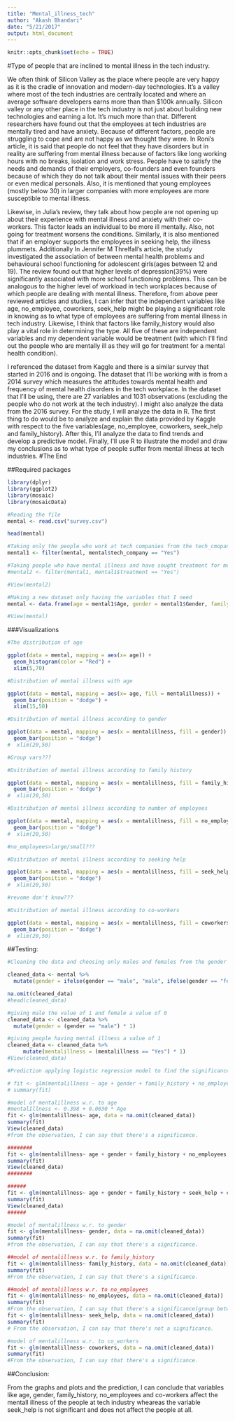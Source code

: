 ```yaml
---
title: "Mental_illness_tech"
author: "Akash Bhandari"
date: "5/21/2017"
output: html_document
---
```


```r
knitr::opts_chunk$set(echo = TRUE)
```

#Type of people that are inclined to mental illness in the tech industry.

We often think of Silicon Valley as the place where people are very happy as it is the cradle of innovation and modern-day technologies. It’s a valley where most of the tech industries are centrally located and where an average software developers earns more than than $100k annually. Silicon valley or any other place in the tech industry is not just about building new technologies and earning a lot. It’s much more than that. Different researchers have found out that the employees at tech industries are mentally tired and have anxiety. Because of different factors, people are struggling to cope and are not happy as we thought they were. In Roni’s article, it is said that people do not feel that they have disorders but in reality are suffering from mental illness because of factors like long working hours with no breaks, isolation and work stress. People have to satisfy the needs and demands of their employers, co-founders and even founders because of which they do not talk about their mental issues with their peers or even medical personals. Also, it is mentioned that young employees (mostly below 30) in larger companies with more employees are more susceptible to mental illness. 

Likewise, in Julia’s review, they talk about how people are not opening up about their experience with mental illness and anxiety with their co-workers. This factor leads an individual to be more ill mentally. Also, not going for treatment worsens the conditions. Similarly, it is also mentioned that if an employer supports the employees in seeking help, the illness plummets. Additionally In Jennifer M Threlfall’s article, the study investigated the association of between mental health problems and behavioural school functioning for adolescent girls(ages between 12 and 19). The review found out that higher levels of depression(39%) were significantly associated with more school functioning problems. This can be analogous to the higher level of workload in tech workplaces because of which people are dealing with mental illness. Therefore, from above peer reviewed articles and studies, I can infer that the independent variables like age, no_employee, coworkers, seek_help might be playing a significant role in knowing as to what type of employees are suffering from mental illness in tech industry. Likewise, I think that factors like family_history would also play a vital role in determining the type. All five of these are independent variables and my dependent variable would be treatment (with which I’ll find out the people who are mentally ill as they will go for treatment for a mental health condition).

I referenced the dataset from Kaggle and there is a similar survey that started in 2016 and is ongoing. The dataset that I’ll be working with is from a 2014 survey which measures the attitudes towards mental health and frequency of mental health disorders in the tech workplace. In the dataset that I’ll be using, there are 27 variables and 1031 observations (excluding the people who do not work at the tech industry). I might also analyze the data from the 2016 survey. For the study, I will analyze the data in R. The first thing to do would be to analyze and explain the data provided by Kaggle with respect to the five variables(age, no_employee, coworkers, seek_help and family_history). After this, I’ll analyze the data to find trends and develop a predictive model. Finally, I’ll use R to illustrate the model and draw my conclusions as to what type of people suffer from mental illness at tech industries.
#The End

##Required packages
```r
library(dplyr)
library(ggplot2)
library(mosaic)
library(mosaicData)
```


```r
#Reading the file
mental <- read.csv("survey.csv")

head(mental)

```


```r
#Taking only the people who work at tech companies from the tech_cmopany variable
mental1 <- filter(mental, mental$tech_company == "Yes")

#Taking people who have mental illness and have sought treatment for mental illness
#mental2 <- filter(mental1, mental1$treatment == "Yes")

#View(mental2)
```


```r
#Making a new dataset only having the variables that I need
mental <- data.frame(age = mental1$Age, gender = mental1$Gender, family_history = mental1$family_history, no_employees = mental1$no_employees, seek_help = mental1$seek_help, coworkers = mental1$coworkers, mentalillness = mental1$treatment)

#View(mental)
```


###Visualizations
```r
#The distribution of age

ggplot(data = mental, mapping = aes(x= age)) +
  geom_histogram(color = "Red") + 
  xlim(5,70)

```


```r
#Distribution of mental illness with age

ggplot(data = mental, mapping = aes(x= age, fill = mentalillness)) +
  geom_bar(position = "dodge") + 
  xlim(15,50)

```


```r
#Dsitribution of mental illness according to gender

ggplot(data = mental, mapping = aes(x = mentalillness, fill = gender)) +
  geom_bar(position = "dodge") 
#  xlim(20,50)

#Group vars???
```


```r
#Dsitribution of mental illness according to family history

ggplot(data = mental, mapping = aes(x = mentalillness, fill = family_history)) +
  geom_bar(position = "dodge") 
#  xlim(20,50)

```


```r
#Dsitribution of mental illness according to number of employees

ggplot(data = mental, mapping = aes(x = mentalillness, fill = no_employees)) +
  geom_bar(position = "dodge")
#  xlim(20,50)

#no_employees>large/small???
```


```r
#Dsitribution of mental illness according to seeking help

ggplot(data = mental, mapping = aes(x = mentalillness, fill = seek_help)) +
  geom_bar(position = "dodge") 
#  xlim(20,50)

#revome don't know???

```


```r
#Dsitribution of mental illness according to co-workers

ggplot(data = mental, mapping = aes(x = mentalillness, fill = coworkers)) +
  geom_bar(position = "dodge")
#  xlim(20,50)

```


##Testing:

```r
#Cleaning the data and choosing only males and females from the gender variable out of numerous variables

cleaned_data <- mental %>%
  mutate(gender = ifelse(gender == "male", "male", ifelse(gender == "female", "female", ifelse(gender == "Male", "male", ifelse(gender == "Female", "female", NA)))))

na.omit(cleaned_data)
#head(cleaned_data)

#giving male the value of 1 and female a value of 0
cleaned_data <- cleaned_data %>%
  mutate(gender = (gender == "male") * 1)

#giving people having mental illness a value of 1
cleaned_data <- cleaned_data %>%
     mutate(mentalillness = (mentalillness == "Yes") * 1)
#View(cleaned_data)

#Prediction applying logistic regression model to find the significance

# fit <- glm(mentalillness ~ age + gender + family_history + no_employees + seek_help + co_workers)
# summary(fit)

#model of mentalillness w.r. to age
#mentalIllness <- 0.398 + 0.0030 * Age
fit <- glm(mentalillness~ age, data = na.omit(cleaned_data))
summary(fit)
View(cleaned_data)
#from the observation, I can say that there's a significance.

########
fit <- glm(mentalillness~ age + gender + family_history + no_employees + seek_help + coworkers, data = na.omit(cleaned_data))
summary(fit)
View(cleaned_data)
########

######
fit <- glm(mentalillness~ age + gender + family_history + seek_help + coworkers, data = na.omit(cleaned_data))
summary(fit)
View(cleaned_data)
######

#model of mentalillness w.r. to gender
fit <- glm(mentalillness~ gender, data = na.omit(cleaned_data))
summary(fit)
#from the observation, I can say that there's a significance.

##model of mentalillness w.r. to family_history
fit <- glm(mentalillness~ family_history, data = na.omit(cleaned_data))
summary(fit)
#From the observation, I can say that there's a significance.

##model of mentalillness w.r. to no_employees
fit <- glm(mentalillness~ no_employees, data = na.omit(cleaned_data))
summary(fit)
#From the observation, I can say that there's a significance(group between 6-25) model of mentalillness w.r. to seek_help
fit <- glm(mentalillness~ seek_help, data = na.omit(cleaned_data))
summary(fit)
# From the observation, I can say that there's not a significance.

#model of mentalillness w.r. to co_workers
fit <- glm(mentalillness~ coworkers, data = na.omit(cleaned_data))
summary(fit)
#From the observation, I can say that there's a significance.


```

##Conclusion:


From the graphs and plots and the prediction, I can conclude that variables like age, gender, family_history, no_employees and co-workers affect the mentall illness of the people at tech industry wheareas the variable seek_help is not significant and does not affect the people at all.



